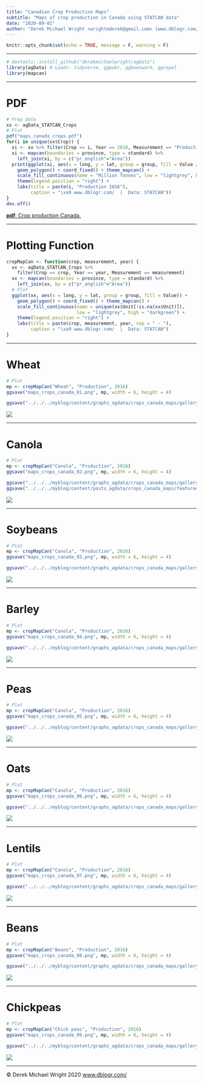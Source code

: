 ```yaml
---
title: "Canadian Crop Production Maps"
subtitle: "Maps of crop production in Canada using STATCAN data"
date: "2020-09-01"
author: "Derek Michael Wright <wrightmderek@gmail.com> [www.dblogr.com/](https://dblogr.netlify.com/) [-Image Gallery-](https://dblogr.netlify.app/graphs_agdata/crops_canada_maps/)"
---
```


```r
knitr::opts_chunk$set(echo = TRUE, message = F, warning = F)
```

---

```r
# devtools::install_github("derekmichaelwright/agData")
library(agData) # Loads: tidyverse, ggpubr, ggbeeswarm, ggrepel
library(mapcan)
```

---

# PDF

```r
# Prep data
xx <- agData_STATCAN_Crops
# Plot
pdf("maps_canada_crops.pdf")
for(i in unique(xx$Crop)) {
  xi <- xx %>% filter(Crop == i, Year == 2016, Measurement == "Production") 
  xi <- mapcan(boundaries = province, type = standard) %>% 
    left_join(xi, by = c("pr_english"="Area"))
  print(ggplot(xi, aes(x = long, y = lat, group = group, fill = Value / 1000000)) +
    geom_polygon() + coord_fixed() + theme_mapcan() +
    scale_fill_continuous(name = "Million Tonnes", low = "lightgrey", high = "darkgreen") +
    theme(legend.position = "right") + 
    labs(title = paste(i, "Production 2016"),
         caption = "\xa9 www.dblogr.com/  |  Data: STATCAN")) 
}
dev.off()
```

[**pdf**: Crop production Canada.](https://github.com/derekmichaelwright/htmls/raw/master/agdata/crops_canada_maps/maps_canada_crops.pdf)

---

# Plotting Function

```r
cropMapCan <- function(crop, measurement, year) {
  xx <- agData_STATCAN_Crops %>% 
    filter(Crop == crop, Year == year, Measurement == measurement) 
  xx <- mapcan(boundaries = province, type = standard) %>% 
    left_join(xx, by = c("pr_english"="Area"))
  # Plot
  ggplot(xx, aes(x = long, y = lat, group = group, fill = Value)) +
    geom_polygon() + coord_fixed() + theme_mapcan() +
    scale_fill_continuous(name = unique(xx$Unit[!is.na(xx$Unit)]),
                          low = "lightgrey", high = "darkgreen") +
    theme(legend.position = "right") +
    labs(title = paste(crop, measurement, year, sep = " - "),
         caption = "\xa9 www.dblogr.com/  |  Data: STATCAN")
}
```

---

# Wheat

```r
# Plot
mp <- cropMapCan("Wheat", "Production", 2016)
ggsave("maps_crops_canada_01.png", mp, width = 6, height = 4)
```

```r
ggsave("../../../myblog/content/graphs_agdata/crops_canada_maps/gallery/gallery/maps_crops_canada_01.png", width = 6, height = 4)
```

![](maps_crops_canada_01.png)

---

# Canola

```r
# Plot
mp <- cropMapCan("Canola", "Production", 2016)
ggsave("maps_crops_canada_02.png", mp, width = 6, height = 4)
```

```r
ggsave("../../../myblog/content/graphs_agdata/crops_canada_maps/gallery/gallery/maps_crops_canada_02.png", mp, width = 6, height = 4)
ggsave("../../../myblog/content/posts_agdata/crops_canada_maps/featured.png", mp, width = 6, height = 4)
```

![](maps_crops_canada_02.png)

---

# Soybeans

```r
# Plot
mp <- cropMapCan("Canola", "Production", 2016)
ggsave("maps_crops_canada_03.png", mp, width = 6, height = 4)
```

```r
ggsave("../../../myblog/content/graphs_agdata/crops_canada_maps/gallery/gallery/maps_crops_canada_03.png", mp, width = 6, height = 4)
```

![](maps_crops_canada_03.png)

---

# Barley

```r
# Plot
mp <- cropMapCan("Canola", "Production", 2016)
ggsave("maps_crops_canada_04.png", mp, width = 6, height = 4)
```

```r
ggsave("../../../myblog/content/graphs_agdata/crops_canada_maps/gallery/gallery/maps_crops_canada_04.png", mp, width = 6, height = 4)
```

![](maps_crops_canada_04.png)

---

# Peas

```r
# Plot
mp <- cropMapCan("Canola", "Production", 2016)
ggsave("maps_crops_canada_05.png", mp, width = 6, height = 4)
```

```r
ggsave("../../../myblog/content/graphs_agdata/crops_canada_maps/gallery/gallery/maps_crops_canada_05.png", mp, width = 6, height = 4)
```

![](maps_crops_canada_05.png)

---

# Oats

```r
# Plot
mp <- cropMapCan("Canola", "Production", 2016)
ggsave("maps_crops_canada_06.png", mp, width = 6, height = 4)
```

```r
ggsave("../../../myblog/content/graphs_agdata/crops_canada_maps/gallery/gallery/maps_crops_canada_06.png", width = 6, height = 4)
```

![](maps_crops_canada_06.png)

---

# Lentils

```r
# Plot
mp <- cropMapCan("Canola", "Production", 2016)
ggsave("maps_crops_canada_07.png", mp, width = 6, height = 4)
```

```r
ggsave("../../../myblog/content/graphs_agdata/crops_canada_maps/gallery/gallery/maps_crops_canada_07.png", mp, width = 6, height = 4)
```

![](maps_crops_canada_07.png)

---

# Beans

```r
# Plot
mp <- cropMapCan("Beans", "Production", 2016)
ggsave("maps_crops_canada_08.png", mp, width = 6, height = 4)
```

```r
ggsave("../../../myblog/content/graphs_agdata/crops_canada_maps/gallery/gallery/maps_crops_canada_08.png", mp, width = 6, height = 4)
```

![](maps_crops_canada_08.png)

---

# Chickpeas

```r
# Plot
mp <- cropMapCan("Chick peas", "Production", 2016)
ggsave("maps_crops_canada_09.png", mp, width = 6, height = 4)
```

```r
ggsave("../../../myblog/content/graphs_agdata/crops_canada_maps/gallery/gallery/maps_crops_canada_09.png", mp, width = 6, height = 4)
```

![](maps_crops_canada_09.png)

---

&copy; Derek Michael Wright 2020 [www.dblogr.com/](https://dblogr.netlify.com/)